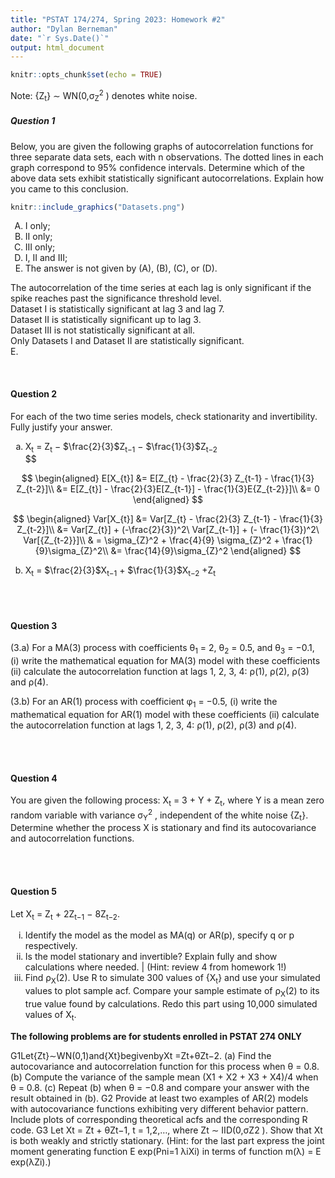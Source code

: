 ```yaml
---
title: "PSTAT 174/274, Spring 2023: Homework #2"
author: "Dylan Berneman"
date: "`r Sys.Date()`"
output: html_document
---
```


```r
knitr::opts_chunk$set(echo = TRUE)
```


Note: {Z~t~} ∼ WN(0,σ~Z~^2^ ) denotes white noise.\

##### Question 1 
Below, you are given the following graphs of autocorrelation functions for three separate data sets, each with n observations. The dotted lines in each graph correspond to 95% confidence intervals. Determine which of the above data sets exhibit statistically significant autocorrelations. Explain how you came to this conclusion.\

```r
knitr::include_graphics("Datasets.png")
```

\setlength{\leftskip}{2cm}

  (A) I only;  
  (B) II only;  
  (C) III only;  
  (D) I, II and III;  
  (E) The answer is not given by (A), (B), (C), or (D).\

  The autocorrelation of the time series at each lag is only significant if the spike reaches past     the significance threshold level.  
  Dataset I is statistically significant at lag 3 and lag 7.  
  Dataset II is statistically significant up to lag 3.  
  Dataset III is not statistically significant at all.  
  Only Datasets I and Dataset II are statistically significant.  
  E.

\setlength{\leftskip}{0cm}
\


#### Question 2

For each of the two time series models, check stationarity and invertibility. Fully justify your answer.\

\setlength{\leftskip}{2cm}

  (a) X~t~ = Z~t~ − $\frac{2}{3}$Z~t−1~ − $\frac{1}{3}$Z~t−2~  
  $$
  
  $$
  \begin{aligned}
  E[X_{t}] &= E[Z_{t} - \frac{2}{3} Z_{t-1} - \frac{1}{3} Z_{t-2}]\\
  &= E[Z_{t}] - \frac{2}{3}E[Z_{t-1}] - \frac{1}{3}E{Z_{t-2}}]\\
  &= 0
  \end{aligned}
  $$  
  
  $$
  \begin{aligned}
  Var[X_{t}] &= Var[Z_{t} - \frac{2}{3} Z_{t-1} - \frac{1}{3} Z_{t-2}]\\
  &= Var[Z_{t}] + (-\frac{2}{3})^2\ Var[Z_{t-1}] + (- \frac{1}{3})^2\ Var[{Z_{t-2}}]\\
  & = \sigma_{Z}^2 + \frac{4}{9} \sigma_{Z}^2 + \frac{1}{9}\sigma_{Z}^2\\
  &= \frac{14}{9}\sigma_{Z}^2
  \end{aligned}
  $$
  
  (b) X~t~ = $\frac{2}{3}$X~t−1~ + $\frac{1}{3}$X~t−2~ +Z~t~  

\setlength{\leftskip}{0cm}


\
\
  
#### Question 3 

\setlength{\leftskip}{2cm}

  (3.a) For a MA(3) process with coefficients θ~1~ = 2, θ~2~ = 0.5, and θ~3~ = −0.1, 
    (i) write the mathematical equation for MA(3) model with these coefficients
    (ii) calculate the autocorrelation function at lags 1, 2, 3, 4: ρ(1), ρ(2), ρ(3) and ρ(4).
    
  (3.b) For an AR(1) process with coefficient φ~1~ = −0.5, 
    (i) write the mathematical equation for AR(1) model with these coefficients 
    (ii) calculate the autocorrelation function at lags 1, 2, 3, 4: ρ(1), ρ(2), ρ(3) and ρ(4).
    
\setlength{\leftskip}{0cm}
\
\

#### Question 4

You are given the following process: X~t~ = 3 + Y + Z~t~, where Y is a mean zero random variable with variance σ~Y~^2^ , independent of the white noise {Z~t~}. Determine whether the process X is stationary and find its autocovariance and autocorrelation functions.

\setlength{\leftskip}{2cm}



\setlength{\leftskip}{0cm}
\
\

#### Question 5

Let X~t~ = Z~t~ + 2Z~t−1~ − 8Z~t−2~.

\setlength{\leftskip}{2cm}

  (i) Identify the model as the model as MA(q) or AR(p), specify q or p respectively.
  (ii) Is the model stationary and invertible? Explain fully and show calculations where needed.
|    (Hint: review 4 from homework 1!)
  (iii) Find ρ~X~(2). Use R to simulate 300 values of {X~t~} and use your simulated values to plot sample acf. Compare your sample estimate of ρ~X~(2) to its true value found by calculations. Redo this part using 10,000 simulated values of X~t~.

\setlength{\leftskip}{2cm}




**The following problems are for students enrolled in PSTAT 274 ONLY**


G1Let{Zt}∼WN(0,1)and{Xt}begivenbyXt =Zt+θZt−2.
(a) Find the autocovariance and autocorrelation function for this process when θ = 0.8. (b) Compute the variance of the sample mean (X1 + X2 + X3 + X4)/4 when θ = 0.8. (c) Repeat (b) when θ = −0.8 and compare your answer with the result obtained in (b).
G2 Provide at least two examples of AR(2) models with autocovariance functions exhibiting very different behavior pattern. Include plots of corresponding theoretical acfs and the corresponding R code.
G3 Let Xt = Zt + θZt−1, t = 1,2,..., where Zt ∼ IID(0,σZ2 ). Show that Xt is both weakly and strictly stationary.
(Hint: for the last part express the joint moment generating function E exp(Pni=1 λiXi) in terms of function m(λ) = E exp(λZi).)
